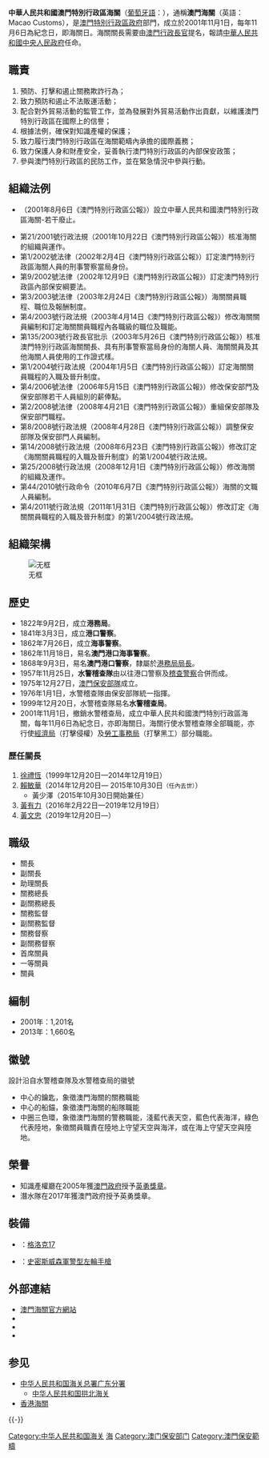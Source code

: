 {{澳門政府部門基礎資訊
|中文部門名稱=中華人民共和國澳門特別行政區海關
|葡文部門名稱= {{lang|pt|Serviços de Alfândega da Região Administrativa Especial de Macau da República Popular da China}}
|部門標誌=SA Macau.png
|首長職銜=關長
|首長姓名=黃文忠
|副首長職銜=副關長
|副首長姓名=周見靄
|副首長職銜2=助理關長
|副首長姓名2=李煜輝
|部門性質=行政自治機關
|成立年份=2001年
|所屬部門=[[保安司|保安司]]
|總部=澳門媽閣上街嘉路一世船塢西南端
|網站=http://www.customs.gov.mo www.customs.gov.mo
}}
'''中華人民共和國澳門特別行政區海關'''（[[葡萄牙語|葡萄牙語]]：'''{{lang|pt|Serviços de Alfândega da Região Administrativa Especial de Macau da República Popular da China}}'''），通稱'''澳門海關'''（英語：Macao Customs），是[[澳門特別行政區政府|澳門特別行政區政府]]部門，成立於2001年11月1日，每年11月6日為紀念日，即海關日。海關關長需要由[[澳門行政長官|澳門行政長官]]提名，報請[[中華人民共和國|中華人民共和國]][[中央人民政府|中央人民政府]]任命。

==職責==
# 預防、打擊和遏止關務欺詐行為；
# 致力預防和遏止不法販運活動；
# 配合對外貿易活動的監管工作，並為發展對外貿易活動作出貢獻，以維護澳門特別行政區在國際上的信譽；
# 根據法例，確保對知識產權的保護；
# 致力履行澳門特別行政區在海關範疇內承擔的國際義務；
# 致力保護人身和財產安全，妥善執行澳門特別行政區的內部保安政策；
# 參與澳門特別行政區的民防工作，並在緊急情況中參與行動。

== 組織法例 ==
* {{s|澳門特別行政區 第11/2001號法律|第11/2001號法律}}（2001年8月6日《澳門特別行政區公報》）設立中華人民共和國澳門特別行政區海關-若干廢止。
* 第21/2001號行政法規（2001年10月22日《澳門特別行政區公報》）核准海關的組織與運作。
* 第1/2002號法律（2002年2月4日《澳門特別行政區公報》）訂定澳門特別行政區海關人員的刑事警察當局身份。
* 第9/2002號法律（2002年12月9日《澳門特別行政區公報》）訂定澳門特別行政區內部保安綱要法。
* 第3/2003號法律（2003年2月24日《澳門特別行政區公報》）海關關員職程、職位及報酬制度。
* 第4/2003號行政法規（2003年4月14日《澳門特別行政區公報》）修改海關關員編制和訂定海關關員職程內各職級的職位及職能。
* 第135/2003號行政長官批示（2003年5月26日《澳門特別行政區公報》）核准澳門特別行政區海關關長、具有刑事警察當局身份的海關人員、海關關員及其他海關人員使用的工作證式樣。
* 第1/2004號行政法規（2004年1月5日《澳門特別行政區公報》）訂定海關關員職程的入職及晉升制度。
* 第4/2006號法律（2006年5月15日《澳門特別行政區公報》）修改保安部門及保安部隊若干人員組別的薪俸點。
* 第2/2008號法律（2008年4月21日《澳門特別行政區公報》）重組保安部隊及保安部門職程。
* 第8/2008號行政法規（2008年4月28日《澳門特別行政區公報》）調整保安部隊及保安部門人員編制。
* 第14/2008號行政法規（2008年6月23日《澳門特別行政區公報》）修改訂定《海關關員職程的入職及晉升制度》的第1/2004號行政法規。
* 第25/2008號行政法規（2008年12月1日《澳門特別行政區公報》）修改海關的組織及運作。
* 第44/2010號行政命令（2010年6月7日《澳門特別行政區公報》）海關的文職人員編制。
* 第4/2011號行政法規（2011年1月31日《澳門特別行政區公報》）修改訂定《海關關員職程的入職及晉升制度》的第1/2004號行政法規。

== 組織架構 ==
[[File:SA_Organization.jpg|无框]]

==歷史==
*1822年9月2日，成立'''港務局'''。
*1841年3月3日，成立'''港口警察'''。
*1862年7月26日，成立'''海事警察'''。
*1862年11月18日，易名'''澳門港口海事警察'''。
*1868年9月3日，易名'''澳門港口警察'''，隸屬於[[澳門港務局|港務局局長]]。
*1957年11月25日，'''水警稽查隊'''由以往港口警察及[[稽查警察|稽查警察]]合併而成。
*1975年12月27日，[[澳門保安部隊|澳門保安部隊]]成立。
*1976年1月1日，水警稽查隊由保安部隊統一指揮。
*1999年12月20日，水警稽查隊易名'''水警稽查局'''。 
*2001年11月1日，撤銷水警稽查局，成立中華人民共和國澳門特別行政區海關，每年11月6日為紀念日，亦即海關日。海關行使水警稽查隊全部職能，亦行使[[經濟局|經濟局]]（打擊侵權）及[[勞工事務局|勞工事務局]]（打擊黑工）部分職能。

===歷任關長===
# [[徐禮恆|徐禮恆]]（1999年12月20日—2014年12月19日）
# [[賴敏華|賴敏華]]（2014年12月20日— 2015年10月30日<small>（任內去世）</small>）
#* 黃少澤（2015年10月30日開始兼任）
#  [[黃有力|黃有力]]（2016年2月22日—2019年12月19日）
#  [[黃文忠_(澳門)|黃文忠]]（2019年12月20日—）

==職级==
* 關長 
* 副關長
* 助理關長
* 關務總長 
* 副關務總長 
* 關務監督
* 副關務監督
* 關務督察
* 副關務督察
* 首席關員  
* 一等關員
* 關員
==編制==
* 2001年：1,201名
* 2013年：1,660名

==徽號==
設計沿自水警稽查隊及水警稽查局的徽號
*中心的鑰匙，象徵澳門海關的關務職能
*中心的船錨，象徵澳門海關的船隊職能
*中圈三色環，象徵澳門海關的警務職能，淺藍代表天空，藍色代表海洋，綠色代表陸地，象徵關員職責在陸地上守望天空與海洋，或在海上守望天空與陸地。

==榮譽==
*知識產權廳在2005年獲[[澳門政府|澳門政府]]授予[[英勇獎章|英勇獎章]]。
*潛水隊在2017年獲澳門政府授予英勇獎章。

== 裝備 ==
* {{flag|Austria}}：[[格洛克17|格洛克17]]
* {{flag|USA}}：[[史密斯威森軍警型左輪手槍|史密斯威森軍警型左輪手槍]]

== 外部連結 ==
*[https://www.customs.gov.mo 澳門海關官方網站] {{Wayback|url=https://www.customs.gov.mo/ |date=20210413092632 }}
*{{Facebook|MacaoCustoms}}
*{{YouTube|c=UCeUdNJHfDV-2Jvli0QV6r-A}}
*{{Instagram|macaocustoms}}

== 参见 ==
{{Portal|中华人民共和国|澳門|警察与执法}}
* [[中华人民共和国海关总署广东分署|中华人民共和国海关总署广东分署]]
** [[中华人民共和国拱北海关|中华人民共和国拱北海关]]
* [[香港海關|香港海關]]

{{-}}
{{澳門特別行政區政府部門}}
{{Mce}}
{{Coast guards}}
{{中华人民共和国海关|澳}}
{{中國水域管治力量}}

[[Category:中华人民共和国海关|Category:中华人民共和国海关]]
[[Category:澳門政府部門|海]]
[[Category:澳门保安部门|Category:澳门保安部门]]
[[Category:澳門保安範疇|Category:澳門保安範疇]]
